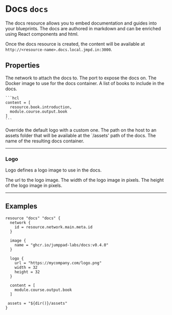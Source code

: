 
# Docs `docs`

<Intro>
The docs resource allows you to embed documentation and guides into your blueprints.
The docs are authored in markdown and can be enriched using React components and html.

Once the docs resource is created, the content will be available at `http://<resource-name>.docs.local.jmpd.in:3000`.
</Intro>

## Properties

<Properties>
  <Property name="network" type="#network" required="true" value="">
    The network to attach the docs to.
  </Property>

  <Property name="port" type="#port" value="3000">
    The port to expose the docs on.
  </Property>

  <Property name="image" type="#image" value="ghcr.io/jumppad-labs/docs:v0.4.0">
    The Docker image to use for the docs container.
  </Property>

  <Property name="content" type="[]book" required="true" value="">
    A list of books to include in the docs.

    ```hcl
    content = [
      resource.book.introduction,
      module.course.output.book
    ]
    ```
  </Property>

  <Property name="logo" type="#logo" value="">
    Override the default logo with a custom one.
  </Property>

  <Property name="assets" type="string" value="">
    The path on the host to an assets folder that will be available at the `/assets' path of the docs.
  </Property>

  <Property name="fqdn" type="string" value="" readonly>
    The name of the resulting docs container.
  </Property>
</Properties>

<NetworkAttachment />
<Image/>
<Port/>

---

### Logo

Logo defines a logo image to use in the docs.

<Properties>
  <Property name="url" type="string" required="true" value="">
    The url to the logo image.
  </Property>

  <Property name="width" type="int" required="true" value="">
    The width of the logo image in pixels.
  </Property>

  <Property name="height" type="int" required="true" value="">
    The height of the logo image in pixels.
  </Property>
</Properties>

---

## Examples

```hcl
resource "docs" "docs" {
  network {
    id = resource.network.main.meta.id
  }

  image {
    name = "ghcr.io/jumppad-labs/docs:v0.4.0"
  }

  logo {
    url = "https://mycompany.com/logo.png"
    width = 32
    height = 32
  }

  content = [
    module.course.output.book
  ]

 assets = "${dir()}/assets"
}
```